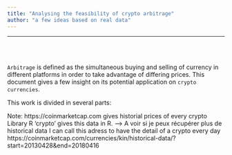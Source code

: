 ```yaml
---
title: "Analysing the feasibility of crypto arbitrage"
author: "a few ideas based on real data"
---
```


<hr>

<br><br>


`Arbitrage` is defined as the simultaneous buying and selling of currency in different platforms in order to take advantage of differing prices. This document gives a few insight on its potential application on `crypto currencies`.

This work is divided in several parts:



Note: https://coinmarketcap.com gives historial prices of every crypto
Library R  'crypto' gives this data in R. --> A voir si je peux récupérer plus de historical data
I can call this adress to have the detail of a crypto every day
https://coinmarketcap.com/currencies/kin/historical-data/?start=20130428&end=20180416

















